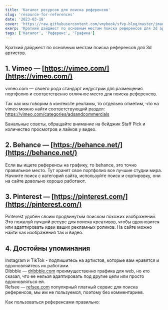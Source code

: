 ```yaml
---
title: 'Каталог ресурсов для поиска референсов'
slug: 'resource-for-references'
date: '2023-03-18'
cover: 'https://raw.githubusercontent.com/vmybook/sfvp-blog/master/images/references_cover.png'
exerp: 'Краткий дайджест по основным местам поиска референсов для 3d артистов.'
tags: ['Каталог', 'Референс', 'Графика']
---
```

Краткий дайджест по основным местам поиска референсов для 3d артистов.


## 1. Vimeo — [https://vimeo.com/](https://vimeo.com/) 

<CustomImage alt="vimeo.com" src="https://raw.githubusercontent.com/vmybook/sfvp-blog/master/images/vimeo.jpg" />

vimeo.com — своего рода стандарт индустрии для размещения портфолио и соответственно отличное место для поиска референсов. 

Так как мы говорим в контексте рекламы, то отдельно отметим, что на vimeo можно найти соответствующий раздел: https://vimeo.com/categories/adsandcommercials

Банальные советы, обращайте внимание на бейджик Staff Pick и количество просмотров и лайков у видео.


## 2. Behance — [https://behance.net/](https://behance.net/)

<CustomImage alt="behance.net" src="https://raw.githubusercontent.com/vmybook/sfvp-blog/master/images/behance.jpg" />

Если вы ищете референсы на графику, то behance, это точно правильное место. Тут хранят свое портфолио все лучшие студии мира. Начните поиск с категорий сайта, используйте поиск и сортировку, они на сайте довольно хорошо работают.


## 3. Pinterest — [https://pinterest.com/](https://pinterest.com/)

<CustomImage alt="pinterest.com" src="https://raw.githubusercontent.com/vmybook/sfvp-blog/master/images/pinterest.jpg" />

Pinterest удобен своим продвинутым поиском похожих изображений. Это пожалуй лучший ресурс для поиска креативов, чтобы вдохновится или адаптировать идеи ваших рекламных роликов. На сайте можно найти как изображения так и видео.


## 4. Достойны упоминания

Instagram и TikTok - подпишитесь на артистов, которые вам нравятся и вдохновляйтесь их работами. <br />
Dibbble — [dribbble.com](https://dribbble.com/) преимущественно графика для web, но кто сказал, что ее нельзя адаптировать под другие цели или просто вдохновляться ей. <br />
Refsee — [refsee.com](https://refsee.com/) популярный платный сервис для поиска референсов, мы им не пользуемся, поэтому без комментариев.


Как пользоваться референсами правильно:

<VideoYoutube id="JlPRF6cRv3w" />